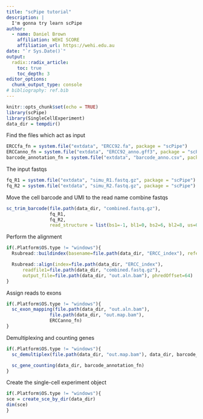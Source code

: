```yaml
---
title: "scPipe tutorial"
description: |
  I'm gonna try learn scPipe
author:
  - name: Daniel Brown
    affiliation: WEHI SCORE
    affiliation_url: https://wehi.edu.au
date: "`r Sys.Date()`"
output: 
  radix::radix_article:
    toc: true
    toc_depth: 3
editor_options: 
  chunk_output_type: console
# bibliography: ref.bib
---
```


```r
knitr::opts_chunk$set(echo = TRUE)
library(scPipe)
library(SingleCellExperiment)
data_dir = tempdir()
```

Find the files which act as input
```r
ERCCfa_fn = system.file("extdata", "ERCC92.fa", package = "scPipe")
ERCCanno_fn = system.file("extdata", "ERCC92_anno.gff3", package = "scPipe")
barcode_annotation_fn = system.file("extdata", "barcode_anno.csv", package = "scPipe")
```

The input fastqs
```r
fq_R1 = system.file("extdata", "simu_R1.fastq.gz", package = "scPipe")
fq_R2 = system.file("extdata", "simu_R2.fastq.gz", package = "scPipe")
```

Move the cell barcode and UMI to the read name combine fastqs
```r
sc_trim_barcode(file.path(data_dir, "combined.fastq.gz"),
                fq_R1,
                fq_R2,
                read_structure = list(bs1=-1, bl1=0, bs2=6, bl2=8, us=0, ul=6))
```
Perform the alignment
```r
if(.Platform$OS.type != "windows"){
  Rsubread::buildindex(basename=file.path(data_dir, "ERCC_index"), reference=ERCCfa_fn)

  Rsubread::align(index=file.path(data_dir, "ERCC_index"),
      readfile1=file.path(data_dir, "combined.fastq.gz"),
      output_file=file.path(data_dir, "out.aln.bam"), phredOffset=64)
}
```
Assign reads to exons
```r
if(.Platform$OS.type != "windows"){
  sc_exon_mapping(file.path(data_dir, "out.aln.bam"),
                file.path(data_dir, "out.map.bam"),
                ERCCanno_fn)
}
```
Demultiplexing and counting genes
```r
if(.Platform$OS.type != "windows"){
  sc_demultiplex(file.path(data_dir, "out.map.bam"), data_dir, barcode_annotation_fn,has_UMI=FALSE)

  sc_gene_counting(data_dir, barcode_annotation_fn)
}
```

Create the single-cell experiment object
```r
if(.Platform$OS.type != "windows"){
sce = create_sce_by_dir(data_dir)
dim(sce)
}
```

